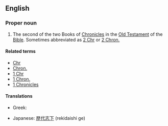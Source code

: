 {{book of the Bible|Books of Chronicles}}

==English==
===Proper noun===
{{en-proper noun}}
# {{biblical}} The second of the two Books of [[Chronicles]] in the [[Old Testament]] of the [[Bible]]. Sometimes abbreviated as [[2 Chr]] or [[2 Chron.]]

====Related terms====
*[[Chr]]
*[[Chron.]]
*[[1 Chr]]
*[[1 Chron.]]
*[[1 Chronicles]]


====Translations====
{{trans-top|book of the Bible}}
*Greek: {{t-|el|Β' Παραλειπομένων||tr=B Paraleipoménon|sc=Grek}}
{{trans-mid}}
*Japanese: [[歴代志下]] (rekidaishi ge)
{{trans-bottom}}
